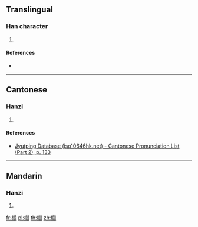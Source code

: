{{character info/new}}
==Translingual==

===Han character===
{{Han char|rn=75|rad=木|as=16|sn=20|four=|canj=DANX|ids=⿰木閻}}

# {{defn|Han|sort=木16}}

====References====
* {{Han ref|kx=0561.150|dkj=15845|dj=0950.060|hdz=21318.100|uh=6AE9|ud=27369}}

----

==Cantonese==

===Hanzi===
{{yue-hanzi|jyut=[[jim4]]|y=yim4}}

# {{defn|lang=yue|sort=木16}}

====References====
*[http://www.iso10646hk.net/jp/document/download.jsp Jyutping Database (iso10646hk.net) - Cantonese Pronunciation List (Part 2), p. 133]

----

==Mandarin==

===Hanzi===
{{cmn-hanzi|pin=[[yán]] ([[yan2]])|wg=yen<sup>2</sup>}}

# {{defn|lang=cmn|sort=木16}}

[[fr:櫩]]
[[pl:櫩]]
[[th:櫩]]
[[zh:櫩]]